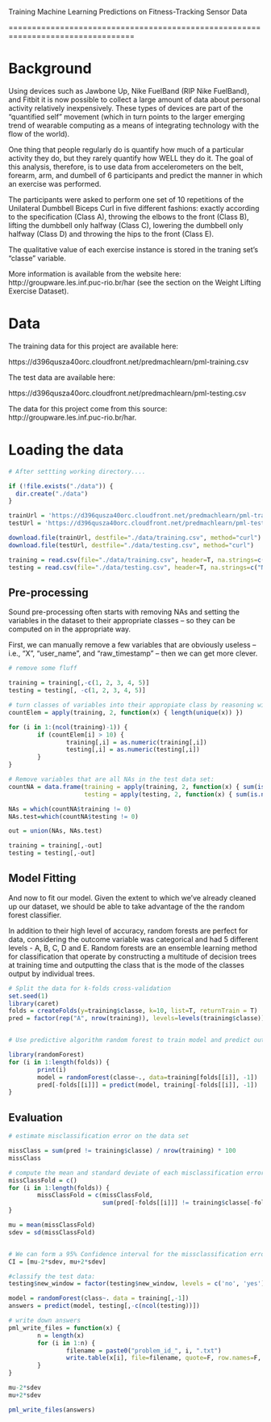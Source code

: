 Training Machine Learning Predictions on Fitness-Tracking Sensor Data

=================================================================================

# Background

Using devices such as Jawbone Up, Nike FuelBand (RIP Nike FuelBand), and Fitbit it is now possible to collect a large amount of data about personal activity relatively inexpensively. These types of devices are part of the "quantified self" movement (which in turn points to the larger emerging trend of wearable computing as a means of integrating technology with the flow of the world). 

One thing that people regularly do is quantify how much of a particular activity they do, but they rarely quantify how WELL they do it. The goal of this analysis, therefore, is to use data from accelerometers on the belt, forearm, arm, and dumbell of 6 participants and predict the manner in which an exercise was performed. 

The participants were asked to perform one set of 10 repetitions of the Unilateral Dumbbell Biceps Curl in five different fashions: exactly according to the specification (Class A), throwing the elbows to the front (Class B), lifting the dumbbell only halfway (Class C), lowering the dumbbell only halfway (Class D) and throwing the hips to the front (Class E).

The qualitative value of each exercise instance is stored in the traning set's "classe" variable.

More information is available from the website here: http://groupware.les.inf.puc-rio.br/har (see the section on the Weight Lifting Exercise Dataset). 


# Data

The training data for this project are available here: 

https://d396qusza40orc.cloudfront.net/predmachlearn/pml-training.csv

The test data are available here: 

https://d396qusza40orc.cloudfront.net/predmachlearn/pml-testing.csv

The data for this project come from this source: http://groupware.les.inf.puc-rio.br/har.

# Loading the data

```r

# After settting working directory.... 

if (!file.exists("./data")) {
  dir.create("./data")
}

trainUrl = 'https://d396qusza40orc.cloudfront.net/predmachlearn/pml-training.csv'
testUrl = 'https://d396qusza40orc.cloudfront.net/predmachlearn/pml-testing.csv'

download.file(trainUrl, destfile="./data/training.csv", method="curl")
download.file(testUrl, destfile="./data/testing.csv", method="curl")

training = read.csv(file="./data/training.csv", header=T, na.strings=c("NA", " "))
testing = read.csv(file="./data/testing.csv", header=T, na.strings=c("NA", " "))

```

## Pre-processing

Sound pre-processing often starts with removing NAs and setting the variables in the dataset to their appropriate classes -- so they can be computed on in the appropriate way.

First, we can manually remove a few variables that are obviously useless -- i.e., "X", "user_name", and "raw_timestamp" -- then we can get more clever.

```r

# remove some fluff

training = training[,-c(1, 2, 3, 4, 5)]
testing = testing[, -c(1, 2, 3, 4, 5)]

# turn classes of variables into their appropiate class by reasoning with their unique counts
countElem = apply(training, 2, function(x) { length(unique(x)) })

for (i in 1:(ncol(training)-1)) {
        if (countElem[i] > 10) { 
                training[,i] = as.numeric(training[,i]) 
                testing[,i] = as.numeric(testing[,i]) 
        }
}

# Remove variables that are all NAs in the test data set:
countNA = data.frame(training = apply(training, 2, function(x) { sum(is.na(x))}),
                     testing = apply(testing, 2, function(x) { sum(is.na(x))}) )

NAs = which(countNA$training != 0) 
NAs.test=which(countNA$testing != 0)

out = union(NAs, NAs.test)

training = training[,-out]
testing = testing[,-out]

```

## Model Fitting

And now to fit our model. Given the extent to which we've already cleaned up our dataset, we should be able to take advantage of the the random forest classifier.

In addition to their high level of accuracy, random forests are perfect for data, considering the outcome variable was categorical and had 5 different levels - A, B, C, D and E. Random forests are an ensemble learning method for classification that operate by constructing a multitude of decision trees at training time and outputting the class that is the mode of the classes output by individual trees.

```r
# Split the data for k-folds cross-validation
set.seed(1)
library(caret)
folds = createFolds(y=training$classe, k=10, list=T, returnTrain = T)
pred = factor(rep("A", nrow(training)), levels=levels(training$classe))


# Use predictive algorithm random forest to train model and predict outcome for the k-folds

library(randomForest)
for (i in 1:length(folds)) {
        print(i)
        model = randomForest(classe~., data=training[folds[[i]], -1])
        pred[-folds[[i]]] = predict(model, training[-folds[[i]], -1])
}


```


## Evaluation
```r
# estimate misclassification error on the data set

missClass = sum(pred != training$classe) / nrow(training) * 100
missClass

# compute the mean and standard deviate of each misclassification error of the k-fold
missClassFold = c()
for (i in 1:length(folds)) {
        missClassFold = c(missClassFold, 
                          sum(pred[-folds[[i]]] != training$classe[-folds[[i]]]) /nrow(training) - length(folds[[i]]) * 100 )
}

mu = mean(missClassFold)
sdev = sd(missClassFold)


# We can form a 95% Confidence interval for the missclassification error
CI = [mu-2*sdev, mu+2*sdev]

#classify the test data:
testing$new_window = factor(testing$new_window, levels = c('no', 'yes'))

model = randomForest(class~. data = training[,-1])
answers = predict(model, testing[,-c(ncol(testing))])

# write down answers
pml_write_files = function(x) {
        n = length(x)
        for (i in 1:n) {
                filename = paste0("problem_id_", i, ".txt")
                write.table(x[i], file=filename, quote=F, row.names=F, col.names=F)
        }
}

mu-2*sdev
mu+2*sdev

pml_write_files(answers)
```









